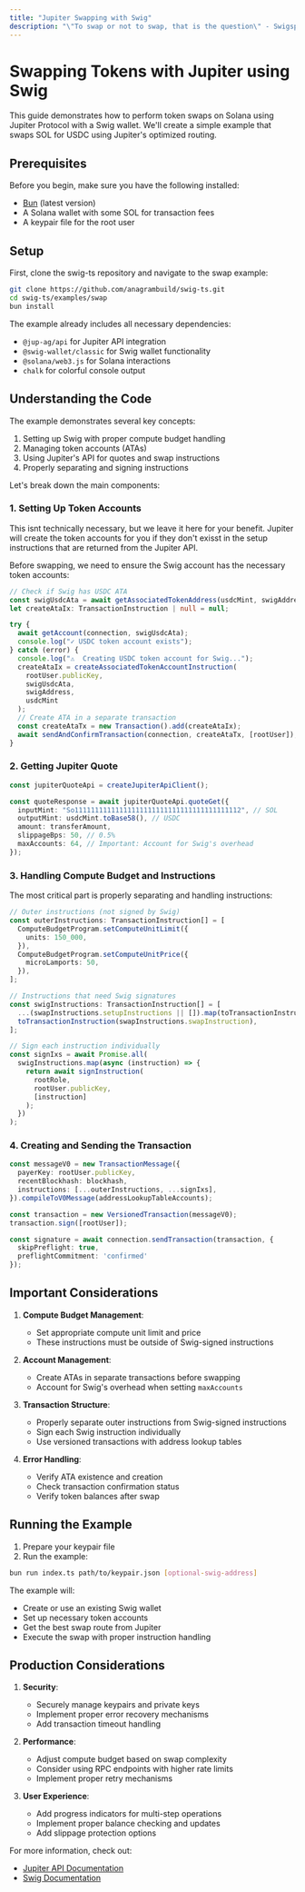 ```yaml
---
title: "Jupiter Swapping with Swig"
description: "\"To swap or not to swap, that is the question\" - Swigspere"
---
```


# Swapping Tokens with Jupiter using Swig

This guide demonstrates how to perform token swaps on Solana using Jupiter Protocol with a Swig wallet. We'll create a simple example that swaps SOL for USDC using Jupiter's optimized routing.

## Prerequisites

Before you begin, make sure you have the following installed:
- [Bun](https://bun.sh) (latest version)
- A Solana wallet with some SOL for transaction fees
- A keypair file for the root user

## Setup

First, clone the swig-ts repository and navigate to the swap example:

```bash
git clone https://github.com/anagrambuild/swig-ts.git
cd swig-ts/examples/swap
bun install
```

The example already includes all necessary dependencies:
- `@jup-ag/api` for Jupiter API integration
- `@swig-wallet/classic` for Swig wallet functionality
- `@solana/web3.js` for Solana interactions
- `chalk` for colorful console output

## Understanding the Code

The example demonstrates several key concepts:

1. Setting up Swig with proper compute budget handling
2. Managing token accounts (ATAs)
3. Using Jupiter's API for quotes and swap instructions
4. Properly separating and signing instructions

Let's break down the main components:

### 1. Setting Up Token Accounts
<Note>
This isnt technically necessary, but we leave it here for your benefit. Jupiter will create the token accounts for you if they don't exisst in the setup instructions that are returned from the Jupiter API.
</Note>

Before swapping, we need to ensure the Swig account has the necessary token accounts:



```typescript
// Check if Swig has USDC ATA
const swigUsdcAta = await getAssociatedTokenAddress(usdcMint, swigAddress, true);
let createAtaIx: TransactionInstruction | null = null;

try {
  await getAccount(connection, swigUsdcAta);
  console.log("✓ USDC token account exists");
} catch (error) {
  console.log("⚠️  Creating USDC token account for Swig...");
  createAtaIx = createAssociatedTokenAccountInstruction(
    rootUser.publicKey,
    swigUsdcAta,
    swigAddress,
    usdcMint
  );
  // Create ATA in a separate transaction
  const createAtaTx = new Transaction().add(createAtaIx);
  await sendAndConfirmTransaction(connection, createAtaTx, [rootUser]);
}
```

### 2. Getting Jupiter Quote

```typescript
const jupiterQuoteApi = createJupiterApiClient();

const quoteResponse = await jupiterQuoteApi.quoteGet({
  inputMint: "So11111111111111111111111111111111111111112", // SOL
  outputMint: usdcMint.toBase58(), // USDC
  amount: transferAmount,
  slippageBps: 50, // 0.5%
  maxAccounts: 64, // Important: Account for Swig's overhead
});
```

### 3. Handling Compute Budget and Instructions

The most critical part is properly separating and handling instructions:

```typescript
// Outer instructions (not signed by Swig)
const outerInstructions: TransactionInstruction[] = [
  ComputeBudgetProgram.setComputeUnitLimit({
    units: 150_000,
  }),
  ComputeBudgetProgram.setComputeUnitPrice({
    microLamports: 50,
  }),
];

// Instructions that need Swig signatures
const swigInstructions: TransactionInstruction[] = [
  ...(swapInstructions.setupInstructions || []).map(toTransactionInstruction),
  toTransactionInstruction(swapInstructions.swapInstruction),
];

// Sign each instruction individually
const signIxs = await Promise.all(
  swigInstructions.map(async (instruction) => {
    return await signInstruction(
      rootRole,
      rootUser.publicKey,
      [instruction]
    );
  })
);
```

### 4. Creating and Sending the Transaction

```typescript
const messageV0 = new TransactionMessage({
  payerKey: rootUser.publicKey,
  recentBlockhash: blockhash,
  instructions: [...outerInstructions, ...signIxs],
}).compileToV0Message(addressLookupTableAccounts);

const transaction = new VersionedTransaction(messageV0);
transaction.sign([rootUser]);

const signature = await connection.sendTransaction(transaction, {
  skipPreflight: true,
  preflightCommitment: 'confirmed'
});
```

## Important Considerations

1. **Compute Budget Management**:
   - Set appropriate compute unit limit and price
   - These instructions must be outside of Swig-signed instructions

2. **Account Management**:
   - Create ATAs in separate transactions before swapping
   - Account for Swig's overhead when setting `maxAccounts`

3. **Transaction Structure**:
   - Properly separate outer instructions from Swig-signed instructions
   - Sign each Swig instruction individually
   - Use versioned transactions with address lookup tables

4. **Error Handling**:
   - Verify ATA existence and creation
   - Check transaction confirmation status
   - Verify token balances after swap

## Running the Example

1. Prepare your keypair file
2. Run the example:
```bash
bun run index.ts path/to/keypair.json [optional-swig-address]
```

The example will:
- Create or use an existing Swig wallet
- Set up necessary token accounts
- Get the best swap route from Jupiter
- Execute the swap with proper instruction handling

## Production Considerations

1. **Security**:
   - Securely manage keypairs and private keys
   - Implement proper error recovery mechanisms
   - Add transaction timeout handling

2. **Performance**:
   - Adjust compute budget based on swap complexity
   - Consider using RPC endpoints with higher rate limits
   - Implement proper retry mechanisms

3. **User Experience**:
   - Add progress indicators for multi-step operations
   - Implement proper balance checking and updates
   - Add slippage protection options

For more information, check out:
- [Jupiter API Documentation](https://station.jup.ag/docs/apis/overview)
- [Swig Documentation](https://docs.swig.rs/)

